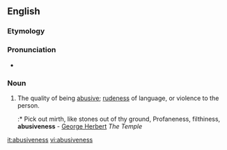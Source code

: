 ==English==

===Etymology===
{{suffix|abusive|ness}}

===Pronunciation===
* {{IPA|/əˈbuːsɪvnəs/}}

===Noun===
{{en-noun|-}}

# The quality of being [[abusive]]; [[rudeness]] of language, or violence to the person.
#:* Pick out mirth, like stones out of thy ground, Profaneness, filthiness, '''abusiveness''' - [[w:George Herbert|George Herbert]] ''The Temple''

[[it:abusiveness]]
[[vi:abusiveness]]